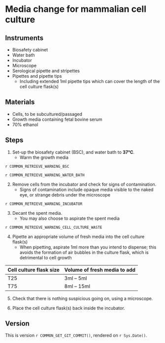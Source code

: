 # Media change for mammalian cell culture

## Instruments

- Biosafety cabinet
- Water bath
- Incubator
- Microscope
- Serological pipette and stripettes
- Pipettes and pipette tips
    - Including extended 1ml pipette tips which can cover the length of the cell culture flask(s)

## Materials

- Cells, to be subcultured/passaged
- Growth media containing fetal bovine serum
- 70% ethanol

## Steps

1. Set-up the biosafety cabinet (BSC), and water bath to **37°C**.
    - Warm the growth media

::: {.rmdwarning}

`r COMMON_RETRIEVE_WARNING_BSC`

`r COMMON_RETRIEVE_WARNING_WATER_BATH`

:::

2. Remove cells from the incubator and check for signs of contamination.
    - Signs of contamination include opaque media visible to the naked eye, or strange debris under the microscope

::: {.rmdwarning}

`r COMMON_RETRIEVE_WARNING_INCUBATOR`

:::

3. Decant the spent media.
    - You may also choose to aspirate the spent media

::: {.rmdwarning}

`r COMMON_RETRIEVE_WARNING_CELL_CULTURE_WASTE`

:::

4. Pipette an appropriate volume of fresh media into the cell culture flask(s)
    - When pipetting, aspirate 1ml more than you intend to dispense; this avoids the formation of air bubbles in the culture flask, which is detrimental to cell growth

| Cell culture flask size | Volume of fresh media to add |
|-------------------------|------------------------------|
| T25                     | 3ml – 5ml                    |
| T75                     | 8ml – 15ml                   |

5. Check that there is nothing suspicious going on, using a microscope.

6. Place the cell culture flask(s) back inside the incubator.

## Version

This is version ``r COMMON_GET_GIT_COMMIT()``, rendered on `r Sys.Date()`.


